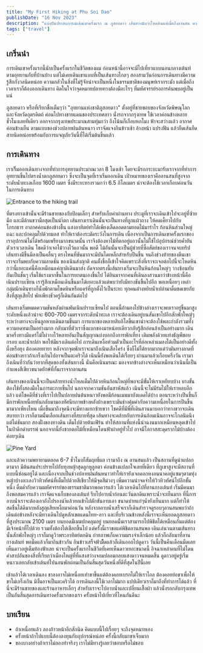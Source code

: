 ```yaml
---
title: "My First Hiking at Phu Soi Dao"
publishDate: "16 Nov 2023"
description: "แบ่งปันประสบการณ์เดินเขาครั้งแรก ณ ภูสอยดาว เส้นทางนับว่าโหดหินแต่เมื่อถึงลานสน ความสวยงามของธรรมชาติจะเปลี่ยนใจคนที่ไม่เคยคิดว่าตนเองจะชอบเดินป่าได้อย่างไร?"
tags: ["travel"]
---
```


## เกริ่นนำ

การเดินเขาครั้งแรกนี้นับเป็นครั้งแรกในชีวิตของผม ก่อนหน้านี้อาจจะมีไปเที่ยวแบบนอนกลางเต้นท์ตามอุทยานกับที่บ้านบ้าง แต่ไม่เคยเดินเขาแบบที่เป็นเส้นทางไกลๆ
สองสามวันก่อนการเดินทางมีความรู้สึกกังวลนิดหน่อย ความกลัวในสิ่งที่ไม่รู้จักน่าจะเป็นหนึ่งในธรรมชาติของมนุษย์เรากระมัง แต่เมื่อถึงเวลาเราก็ต้องออกเดินทาง
คิดในใจว่าจุดหมายปลายทางต้องมีอะไรๆ ที่มหัศจรรย์รอการค้นพบอยู่เป็นแน่

ภูสอยดาว หรือที่เรียกชื่อเต็มๆว่า "อุทยานแห่งชาติภูสอยดาว" ตั้งอยู่ที่ชายขอบของจังหวัดพิษณุโลก และจังหวัดอุตรดิตถ์ ค่อนไปทางชายแดนของประเทศลาว นั่งรถจากกรุงเทพ
ใช้เวลาค่อนข้างหลายชั่วโมงเลยทีเดียว ออกจากกรุงเทพประมาณสามทุ่มกว่า ถึงโน้นก็เกือบหกโมง ฟ้าจะสว่างแล้ว อากาศค่อนข้างเย็น ตามแบบของช่วงปลายฝนต้นหนาว
เราจัดแจงกินข้าวเช้า ล้างหน้า แปรงฟัน แล้วยืดเส้นยืดสายนิดหน่อยพร้อมกับการผจญภัยวันนี้ที่ได้เริ่มต้นขึ้นแล้ว

## การเดินทาง

เราเริิ่มออกเดินทางจากที่ทำการอุทยานประมาณเวลา 8 โมงเช้า โดยจะมีรถกระบะมารับเราจากที่ทำการอุทยานขึ้นไปตรงน้ำตกภูสอยดาว ซึ่งจะเป็นจุดที่เราเริ่มออกเดิน
เป้าหมายของเราคือลานสนที่สูงจากระดับน้ำทะเลเกือบ 1600 เมตร ซึ่งมีระยะทางรวมกว่า 6.5 กิโลเมตร น่าจะต้องใช้เวลาเกือบค่อนวันในการเดินทาง

![Entrance to the hiking trail](./entrance.jpg)

ที่ตรงทางเข้านั้นจะมีร้านขายของกับป้อมเล็กๆ สำหรับเก็บค่าผ่านทาง ประตูที่เราจะเดินเข้าไปจะอยู่ที่ซ้ายมือ และมีด้านขวามือสุดเป็นนำ้ตก เส้นทางเราเดินนั้นจะเป็นทางที่ถูกแผ้วถาง
ให้คดเคี้ยวไปกับโกรกธาร อากาศค่อนข่องข้างชื้น แสงอาทิตย์ทำได้เพียงเล็ดลอดตามยอดไม้มารำไร ก้อนหินส่วนใหญ่แฉะ และปกคลุมไปด้วยมอส ทำให้เราต้องระมัดระวังในการเดิน
เนื่องจากเป็นการเดินเขาครั้งแรกของเราอุปกรณ์ไม่ได้พร้อมเพรียงมากขนาดนั้น เราจึงต้องหาไม้ที่ตกอยู่แถวนั้นไม่ใช้ไปอุปกรณ์ช่วยค้ำยันตัวเราเวลาเดิน โชคดีว่าเจอไม้วางไว้แถวนั้น
พอดี ไม้อันนั้นจะเป็นผู้ช่วยที่ซื่อสัตย์ของเราจนจบทริป เส้นทางมีขึ้นมีลงเป็นคลื่นๆ ตรงไหนที่ชันมากจะมีบันไดเหล็กสำหรับปีนขึ้น จนถึงช่วงท้ายของตีนเขา เราจะเริ่มพบกับความลาดชัน
ของเนินส่งญาติ คนตั้งชื่อก็เข้าใจคิดเพราะสิ่งที่เราจะเจอต่อไปนี้จะโหดหินกว่านี้เยอะแค่นี้คือเหมือนแค่ญาติเดินมาส่ง ถัดจากตรงนี้เส้นทางเริ่มจะเป็นหินก้อนใหญ่ๆ วางซ้อนทับกันเป็นชั้นๆ
เริ่มใช้แรงมากขึ้นในการยกตนเองขึ้นไป ได้ยินมาจากคนที่เดินลงสวนมาว่าข้างหน้านี้คือเนินปราบเซียน เรารู้สึกเหมือนเดินขึ้นมาได้เยอะแล้วแต่พบว่ายังมีทางชันขึ้นไปอีก
พอเหนื่อยๆ เหล่ากลุ่มนักเดินทางก็นั่งพักตามโขดหินหรือแคร่ที่ถูกตั้งไว้เป็นระยะ ทุกคนต่างหยิบน้ำเปล่ามาดื่มชดเชยกับสิ่งที่สูญเสียไป พักเพียงชัวครู่ก็เดินกันต่อไป

เส้นทางเริ่มหมดความชันหลังผ่านพันเนินปราบเซียนไป ตอนนี้ถ้ามองไปข้างล่างเราจะพบเราอยู่ขึ้นมาสูงระดับหนึ่งแล้วน่าจะ 600-700 เมตรจากระดับน้ำทะเล
เราจะต้องเดินอยู่บนสันเขาไปอีกสักพักใหญ่ๆ ระหว่างทางจะเห็นลูกหาบเดินตามขึ้นมา การแบกของหลายสิบกิโลขึ้นเขาน่าจะต้องใช้พละกำลังรวมทั้งความอดทนเป็นอย่างมาก
กลับมาที่ตัวเราซึ่งแบกของมาหน่อยเดียวกลับรู้สึกอ่อนล้าเป็นอย่างมาก เดินมาครึ่งทางมีแคร่ไม้ไผ่วางไว้หลายอันเป็นสัญญาณบ่งบอกถึงการพักเที่ยง เติมพลังด้วยแท่งธัญพืชอบกรอบ
และน้ำเปล่า พอให้มีแรงเดินต่อไป การเดินเหงื่อท่วมตัวเป็นอะไรที่ล่อเหล่าแมลงได้เป็นอย่างดีทั้งผึ้งหรือยุง ต้องคอยทายา หลังจากจุดพักเราจะมาถึงเนินเสือโคร่ง
ซึ่งก็ไม่ได้ยากมากแต่ว่ามันทางลาดที่ค่อนข้างยาวถ้าเกร็งเกินไปอาจเป็นตะคริวได้ เนินนี้ยังพอเดินได้เรื่อยๆ ผ่านมาแล้วเกือบครึ่งวัน เรามาถึงเนินที่ว่ากันว่ายากที่สุดของทั้งเส้นทางนี้
นั่นคือเนินมรณะ มองจากข้างล่างจะเห็นเหมือนว่าเนินนี้เป็นกำแพงสีเขียวขนาดยักษ์ที่กั้นเราจากลานสน

เส้นทางของเนินนี้จะเป็นคล้ายทางน้ำไหลเต็มไปด้วยหินก้อนใหญ่ที่พอจะมีขั้นให้เราเหยียบบ้าง บางขั้นต้องใช้ทั้งสองมือในการตะกายขึ้นไป นอกจากความชันอันสาหัสแล้ว
เนินนี้จะไม่มีร่มไม้ให้เราหลบอีกแล้ว แต่โชคดีที่ช่วงที่เราไปเป็นปลายฝนต้นหนาวยังพอมีก้อนเมฆมาบังแดดได้บ้าง
ตอนระหว่างปีนขึ้นก็มีการพักเหนื่อยหันกลับมามองทัศนียภาพข้างหลังบ้างเพราะมันช่างคุ้มค่ากับความเหนื่อยในการปีนขึ้นมามากเพียงไหน เมื่อขึ้นมาถึงจุดนึงจะมีทางแยกซ้ายขวา
โชคดีที่มีพี่ที่เดินสวนมาบอกว่าทางขวาจะเดินสบายกว่า เราก็ตามนั้นเลือกเส้นทางที่สบายที่สุด เส้นทางจะคล้ายกับการเดินอ้อมเนินอาจจะไกลนิดนึงแต่ไม่ชันมาก สองฝั่งของทางดิน
เต็มไปด้วยต้นเฟิร์น ทำให้สถานที่แห่งนี้น่าฉงนมากเหมือนหลุดเข้าไปในป่าดึกดำบรรพ์ นอกจากนี้ยังซากตอไม้ที่เหมือนโดนฟ้าผ่าอยู่ทั่วไป อาจมีโอกาสสะดุดรากไม้บ้างต้องค่อยๆเดิน

![Pine Yard](./pine_yard.jpg)

และแล้วความพยายามตลอด 6-7 ชั่วโมงก็สัมฤทธิ์ผล เรามาถึง ณ ลานสนแล้ว เป็นสถานที่ดูน่าแปลกตามาก มีต้นสนประปรายไปกับทุงหญ้าสุดลูกหูลูกตา ค่อนข้างแปลกใจเลยที่เดียว
ที่ภูเขาสูงจะมีสถานที่แบบนี้ซ่อนอยู่ได้ และเนื่องจากเป็นช่วงปลายฝนต้นหนาวทำให้เรายังเจอดอกหงอนนาคอยู่แซมๆตามทุ่งหญ้าบ้างละเลงวิวทิวทัศน์ที่เต็มไปด้วยสีเขียวให้มีจุดสีม่วงๆ
เพิ่มความน่าจดจำให้วิวทิวทัศน์ไปอีกขั้นหนึ่ง ดื่มด่ำกับความมหัศจรรย์ของธรรมชาติมากพอควรแล้ว ได้เวลาเดินไปที่ลานกางเต้นท์ เริ่มมีคนมาถึงพอสมควรแล้ว เราจัดแจงเก็บของลงเต้นท์
รีบไปอาบน้ำก่อนตะวันตกดินเพราะน้ำจะเย็นมาก ที่นี้การอาบน้ำเราจะต้องเอาถังไปรองนำ้แล้วยกเข้าไปตักขันอาบเอา ขนาดบ่ายแก่ๆน้ำยังเย็นมาก แต่ก็ทำให้สดชื่นได้ดีมากหลังสูญเสียเหงื่อมาค่อนวัน
หลังจากอาบน้ำเสร็จเราก็เดินสำรวจดูรอบๆลานสนพบว่าถ้าเดินต่อข้างหลังจะมีทางเดินไปดูหลักเขตแดนไทย-ลาว และที่บริเวณข้างหลังนี้เราจะเห็นยอดภูสอยดาวที่สูงประมาณ 2100 เมตร
บนยอดมีเมฆปกคลุมอยู่ บนยอดนั้นเราสามารถไปพิชิตได้เหมือนกันแต่ต้องมีเจ้าหน้าที่ไปด้วย รวมทั้งต้องไต่เชือกขึ้นไป แต่ครั้งนี้เราขอแค่พิชิตลานสนพอ เดินเล่นวนตามเส้นทางนั้นสักพักใหญ่ๆ
เราก็มาดูวิวพระอาทิตย์ตกดิน ถ่ายภาพเก็บความมรงจำเล็กน้อย แล้วก็กลับมาที่ลานกางเต้นท์ พอมืดแล้วก็มากินข้าวกัน กินข้าวเสร็จฟ้ามืืดแล้วก็เดินออกไปดูดาว
วันนี้เป็นคืนเดือนมืดเลยเห็นดาวอยู่เต็มท้องฟ้าเลย น่าจะเป็นครั้งแรกในชีวิตที่เคยเห็นดาวเยอะขนาดนี้ อิจฉาเหล่าคนที่ไม่โดนคำสาปอันของสิ่งที่เรียกว่าเมืองใหญ่ที่ที่แสงสว่างจอมปลอมกลบแสงดาวจนหมดสิ้น
ดูดาวอยู่ครู่เริ่มหนาวเลยกลับเข้าเต้นท์ไปนอนพักผ่อนเป็นอันสิ้นสุดวันหนึ่งที่ดีที่สุดในปีนี้เลย

เช้าแล้วได้เวลาเดินลง ขาลงอาจไม่เหนื่อยเท่าขาขึ้นแต่ต้องคอยเบรกไม่ให้เราไถล ต้องคอยย่อขาเพื่อให้ขาไม่เกร็งเกิน มิงั้นอาจเป็นตะคริวได้ การเดินลงนี้ใช้เวลาไม่มาก
แปปเดียวเราก็มาถึงที่ทำการได้แล้ว ที่นี่จะมีร้านขายของและร้านอาหารเล็กๆ สำหรับเราจะไปอาบน้ำและเปลี่ยนเสื้อผ้า แล้วนั่งรถกลับกรุงเทพ เป็นอันสิ้นสุดการเดินทางครั้งแรกของเรา
ครั้งหน้าไปเที่ยวที่ไหนกันดีนะ

## บทเรียน

- ถ้าเหนื่อยแล้ว ลองก้าวหน้าอีกสักนิด คิดแบบนี้ไปเรื่อยๆ จะถึงจุดหมายเอง
- ครั้งหน้าถ้าไปแบบนี้ต้องลงทุนกับอุปกรณ์หน่อย ครั้งนี้กลับมาขาเจ็บมาก
- ของบางอย่างถ้าเราไม่ลองทำจริงๆ เราไม่มีทางรู้เลยว่าชอบหรือไม่ชอบ
